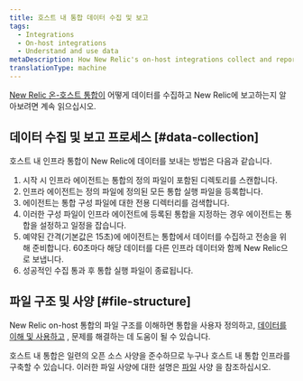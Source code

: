 ```yaml
---
title: 호스트 내 통합 데이터 수집 및 보고
tags:
  - Integrations
  - On-host integrations
  - Understand and use data
metaDescription: How New Relic's on-host integrations collect and report data to New Relic products.
translationType: machine
---
```


[New Relic 온-호스트 통합이](/docs/infrastructure/host-integrations/getting-started/introduction-host-integrations) 어떻게 데이터를 수집하고 New Relic에 보고하는지 알아보려면 계속 읽으십시오.

## 데이터 수집 및 보고 프로세스 [#data-collection]

호스트 내 인프라 통합이 New Relic에 데이터를 보내는 방법은 다음과 같습니다.

1. 시작 시 인프라 에이전트는 통합의 정의 파일이 포함된 디렉토리를 스캔합니다.
2. 인프라 에이전트는 정의 파일에 정의된 모든 통합 실행 파일을 등록합니다.
3. 에이전트는 통합 구성 파일에 대한 전용 디렉터리를 검색합니다.
4. 이러한 구성 파일이 인프라 에이전트에 등록된 통합을 지정하는 경우 에이전트는 통합을 설정하고 일정을 잡습니다.
5. 예약된 간격(기본값은 15초)에 에이전트는 통합에서 데이터를 수집하고 전송을 위해 준비합니다. 60초마다 해당 데이터를 다른 인프라 데이터와 함께 New Relic으로 보냅니다.
6. 성공적인 수집 통과 후 통합 실행 파일이 종료됩니다.

## 파일 구조 및 사양 [#file-structure]

New Relic on-host 통합의 파일 구조를 이해하면 통합을 사용자 정의하고, [데이터를 이해 및 사용하고](/docs/infrastructure/integrations/find-use-infrastructure-integration-data) , 문제를 해결하는 데 도움이 될 수 있습니다.

호스트 내 통합은 일련의 오픈 소스 사양을 준수하므로 누구나 호스트 내 통합 인프라를 구축할 수 있습니다. 이러한 파일 사양에 대한 설명은 [파일](/docs/integrations/integrations-sdk/file-specifications) 사양 을 참조하십시오.